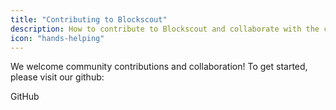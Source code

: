 ```yaml
---
title: "Contributing to Blockscout"
description: How to contribute to Blockscout and collaborate with the community.
icon: "hands-helping"
---
```


We welcome community contributions and collaboration! To get started, please visit our github:

<Card title="GitHub - blockscout/blockscout: Blockchain explorer for Ethereum based network and a tool for inspecting and analyzing EVM based blockchains." href="https://github.com/poanetwork/blockscout">
GitHub
</Card>
